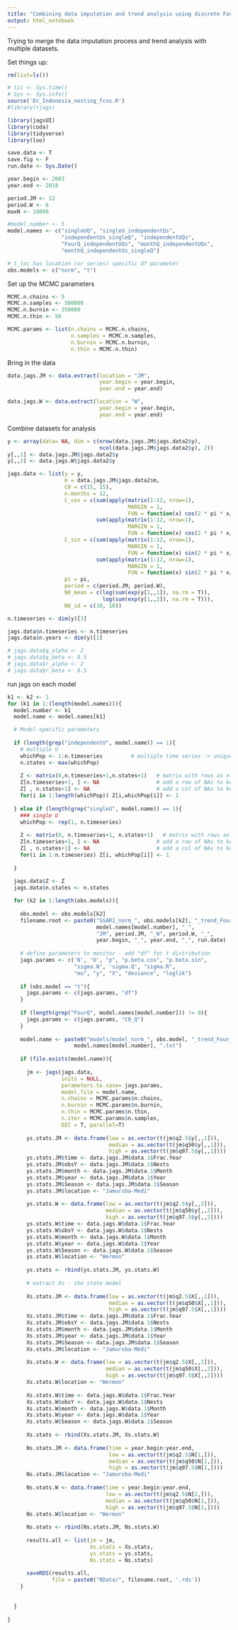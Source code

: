 ```yaml
---
title: "Combining data imputation and trend analysis using discrete Fourier series"
output: html_notebook
---
```


Trying to merge the data imputation process and trend analysis with multiple datasets.

Set things up:

```r
rm(list=ls())

# tic <- Sys.time()
# Sys <- Sys.info()
source('Dc_Indonesia_nesting_fcns.R')
#library(rjags)

library(jagsUI)
library(coda)
library(tidyverse)
library(loo)
```


```r
save.data <- T
save.fig <- F
run.date <- Sys.Date()

year.begin <- 2003
year.end <- 2018

period.JM <- 12
period.W <- 6
maxN <- 10000

#model.number <- 5
model.names <- c("singleUQ", "singleU_independentQs",
                 "independentUs_singleQ", "independentUQs",
                 "FourQ_independentUQs", "monthQ_independentUQs",
                 "monthQ_independentUs_singleQ")

# t_loc has location (or series) specific df parameter 
obs.models <- c("norm", "t") 

```


Set up the MCMC parameters

```r
MCMC.n.chains <- 5
MCMC.n.samples <- 500000
MCMC.n.burnin <- 350000
MCMC.n.thin <- 50

MCMC.params <- list(n.chains = MCMC.n.chains,
                    n.samples = MCMC.n.samples,
                    n.burnin = MCMC.n.burnin,
                    n.thin = MCMC.n.thin)
```


Bring in the data

```r

data.jags.JM <- data.extract(location = "JM", 
                             year.begin = year.begin, 
                             year.end = year.end)

data.jags.W <- data.extract(location = "W", 
                             year.begin = year.begin, 
                             year.end = year.end)

```



Combine datasets for analysis

```r
y <- array(data= NA, dim = c(nrow(data.jags.JM$jags.data2$y),
                             ncol(data.jags.JM$jags.data2$y), 2))
y[,,1] <- data.jags.JM$jags.data2$y
y[,,2] <- data.jags.W$jags.data2$y

jags.data <- list(y = y,
                  m = data.jags.JM$jags.data2$m,
                  C0 = c(15, 15),
                  n.months = 12,
                  C_cos = c(sum(apply(matrix(1:12, nrow=1), 
                                      MARGIN = 1, 
                                      FUN = function(x) cos(2 * pi * x/period.JM))), 
                            sum(apply(matrix(1:12, nrow=1), 
                                      MARGIN = 1, 
                                      FUN = function(x) cos(2 * pi * x/period.W)))),
                  C_sin = c(sum(apply(matrix(1:12, nrow=1), 
                                      MARGIN = 1, 
                                      FUN = function(x) sin(2 * pi * x/period.JM))),
                            sum(apply(matrix(1:12, nrow=1), 
                                      MARGIN = 1, 
                                      FUN = function(x) sin(2 * pi * x/period.W)))),
                  pi = pi,
                  period = c(period.JM, period.W),
                  N0_mean = c(log(sum(exp(y[1,,1]), na.rm = T)),
                              log(sum(exp(y[1,,2]), na.rm = T))),
                  N0_sd = c(10, 10))

n.timeseries <- dim(y)[3]

jags.data$n.timeseries <- n.timeseries
jags.data$n.years <- dim(y)[1]

# jags.data$q_alpha <- 2
# jags.data$q_beta <- 0.5
# jags.data$r_alpha <- 2
# jags.data$r_beta <- 0.5

```

run jags on each model
```r

k1 <- k2 <- 1
for (k1 in 1:(length(model.names))){
  model.number <- k1
  model.name <- model.names[k1]

  # Model-specific parameters
  
  if (length(grep("independentU", model.name)) == 1){
    # multiple U
    whichPop <- 1:n.timeseries         # multiple time series -> unique population processes
    n.states <- max(whichPop)
    
    Z <- matrix(0,n.timeseries+1,n.states+1)   # matrix with rows as n.timeseries and cols as n.states (pops)
    Z[n.timeseries+1, ] <- NA                  # add a row of NAs to keep jagsUI from converting single time series matrix into vector
    Z[ , n.states+1] <- NA                     # add a col of NAs to keep jagsUI from converting single state matrix into vector
    for(i in 1:length(whichPop)) Z[i,whichPop[i]] <- 1
    
  } else if (length(grep("singleU", model.name)) == 1){
    ### single U
    whichPop <- rep(1, n.timeseries)
    
    Z <- matrix(0, n.timeseries+1, n.states+1)   # matrix with rows as n.timeseries and cols as n.states (pops)
    Z[n.timeseries+1, ] <- NA                  # add a row of NAs to keep jagsUI from converting single time series matrix into vector
    Z[ , n.states+1] <- NA                     # add a col of NAs to keep jagsUI from converting single state matrix into vector
    for(i in 1:n.timeseries) Z[i, whichPop[i]] <- 1
    
  }
  
  jags.data$Z <- Z
  jags.data$n.states <- n.states

  for (k2 in 1:length(obs.models)){
    
    obs.model <- obs.models[k2]
    filename.root <- paste0("SSAR1_norm_", obs.models[k2], "_trend_Four_", 
                            model.names[model.number], "_",
                            "JM", period.JM, "_W", period.W, "_",
                            year.begin, "_", year.end, "_", run.date)
    
    # define parameters to monitor - add "df" for t distribution
    jags.params <- c('N', 'U', "p", "p.beta.cos", "p.beta.sin",
                     "sigma.N", 'sigma.Q', "sigma.R", 
                     "mu", "y", "X", "deviance", "loglik")
    
    if (obs.model == "t"){
      jags.params <- c(jags.params, "df")
    }
    
    if (length(grep("FourQ", model.names[model.number])) != 0){
      jags.params <- c(jags.params, "C0_Q")
    }
   
    model.name <- paste0("models/model_norm_", obs.model, "_trend_Four_", 
                     model.names[model.number], ".txt")
    
    if (file.exists(model.name)){
      
      jm <- jags(jags.data,
                 inits = NULL,
                 parameters.to.save= jags.params,
                 model.file = model.name,
                 n.chains = MCMC.params$n.chains,
                 n.burnin = MCMC.params$n.burnin,
                 n.thin = MCMC.params$n.thin,
                 n.iter = MCMC.params$n.samples,
                 DIC = T, parallel=T)
      
      ys.stats.JM <- data.frame(low = as.vector(t(jm$q2.5$y[,,1])),
                                median = as.vector(t(jm$q50$y[,,1])),
                                high = as.vector(t(jm$q97.5$y[,,1])))
      ys.stats.JM$time <- data.jags.JM$data.1$Frac.Year
      ys.stats.JM$obsY <- data.jags.JM$data.1$Nests
      ys.stats.JM$month <- data.jags.JM$data.1$Month
      ys.stats.JM$year <- data.jags.JM$data.1$Year
      ys.stats.JM$Season <- data.jags.JM$data.1$Season
      ys.stats.JM$location <- "Jamursba-Medi"
      
      ys.stats.W <- data.frame(low = as.vector(t(jm$q2.5$y[,,2])),
                               median = as.vector(t(jm$q50$y[,,2])),
                               high = as.vector(t(jm$q97.5$y[,,2])))
      ys.stats.W$time <- data.jags.W$data.1$Frac.Year
      ys.stats.W$obsY <- data.jags.W$data.1$Nests
      ys.stats.W$month <- data.jags.W$data.1$Month
      ys.stats.W$year <- data.jags.W$data.1$Year
      ys.stats.W$Season <- data.jags.W$data.1$Season
      ys.stats.W$location <- "Wermon"
      
      ys.stats <- rbind(ys.stats.JM, ys.stats.W)
      
      # extract Xs - the state model
      
      Xs.stats.JM <- data.frame(low = as.vector(t(jm$q2.5$X[,,1])),
                                median = as.vector(t(jm$q50$X[,,1])),
                                high = as.vector(t(jm$q97.5$X[,,1])))
      Xs.stats.JM$time <- data.jags.JM$data.1$Frac.Year
      Xs.stats.JM$obsY <- data.jags.JM$data.1$Nests
      Xs.stats.JM$month <- data.jags.JM$data.1$Month
      Xs.stats.JM$year <- data.jags.JM$data.1$Year
      Xs.stats.JM$Season <- data.jags.JM$data.1$Season
      Xs.stats.JM$location <- "Jamursba-Medi"
      
      Xs.stats.W <- data.frame(low = as.vector(t(jm$q2.5$X[,,2])),
                               median = as.vector(t(jm$q50$X[,,2])),
                               high = as.vector(t(jm$q97.5$X[,,2])))
      Xs.stats.W$location <- "Wermon"
      
      Xs.stats.W$time <- data.jags.W$data.1$Frac.Year
      Xs.stats.W$obsY <- data.jags.W$data.1$Nests
      Xs.stats.W$month <- data.jags.W$data.1$Month
      Xs.stats.W$year <- data.jags.W$data.1$Year
      Xs.stats.W$Season <- data.jags.W$data.1$Season
      
      Xs.stats <- rbind(Xs.stats.JM, Xs.stats.W)
      
      Ns.stats.JM <- data.frame(time = year.begin:year.end,
                                low = as.vector(t(jm$q2.5$N[1,])),
                                median = as.vector(t(jm$q50$N[1,])),
                                high = as.vector(t(jm$q97.5$N[1,])))
      Ns.stats.JM$location <- "Jamursba-Medi"
      
      Ns.stats.W <- data.frame(time = year.begin:year.end,
                               low = as.vector(t(jm$q2.5$N[2,])),
                               median = as.vector(t(jm$q50$N[2,])),
                               high = as.vector(t(jm$q97.5$N[2,])))
      Ns.stats.W$location <- "Wermon"
      
      Ns.stats <- rbind(Ns.stats.JM, Ns.stats.W)
      
      results.all <- list(jm = jm,
                          Xs.stats = Xs.stats,
                          ys.stats = ys.stats,
                          Ns.stats = Ns.stats)
      
      saveRDS(results.all,
              file = paste0("RData/", filename.root, '.rds'))
    }
    
    
  }
  
}


```



